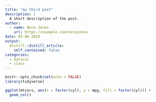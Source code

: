 ```yaml
---
title: "my third post"
description: |
  A short description of the post.
author:
  - name: Nora Jones
    url: https://example.com/norajones
date: 03-06-2019
output:
  distill::distill_article:
    self_contained: false
categories:
  - dataviz
  - class
---
```


```r
knitr::opts_chunk$set(echo = FALSE)
library(tidyverse)
```

```r
ggplot(mtcars, aes(x = factor(cyl), y = mpg, fill = factor(cyl))) +
  geom_col()
```

